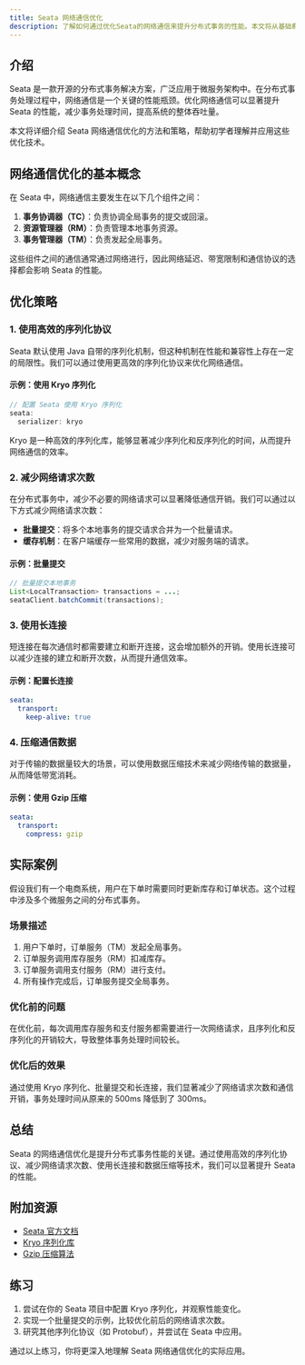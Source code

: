 ```yaml
---
title: Seata 网络通信优化
description: 了解如何通过优化Seata的网络通信来提升分布式事务的性能。本文将从基础概念入手，逐步讲解优化策略，并提供实际案例和代码示例。
---
```


## 介绍

Seata 是一款开源的分布式事务解决方案，广泛应用于微服务架构中。在分布式事务处理过程中，网络通信是一个关键的性能瓶颈。优化网络通信可以显著提升 Seata 的性能，减少事务处理时间，提高系统的整体吞吐量。

本文将详细介绍 Seata 网络通信优化的方法和策略，帮助初学者理解并应用这些优化技术。

## 网络通信优化的基本概念

在 Seata 中，网络通信主要发生在以下几个组件之间：

1. **事务协调器（TC）**：负责协调全局事务的提交或回滚。
2. **资源管理器（RM）**：负责管理本地事务资源。
3. **事务管理器（TM）**：负责发起全局事务。

这些组件之间的通信通常通过网络进行，因此网络延迟、带宽限制和通信协议的选择都会影响 Seata 的性能。

## 优化策略

### 1. 使用高效的序列化协议

Seata 默认使用 Java 自带的序列化机制，但这种机制在性能和兼容性上存在一定的局限性。我们可以通过使用更高效的序列化协议来优化网络通信。

#### 示例：使用 Kryo 序列化

```java
// 配置 Seata 使用 Kryo 序列化
seata:
  serializer: kryo
```

Kryo 是一种高效的序列化库，能够显著减少序列化和反序列化的时间，从而提升网络通信的效率。

### 2. 减少网络请求次数

在分布式事务中，减少不必要的网络请求可以显著降低通信开销。我们可以通过以下方式减少网络请求次数：

- **批量提交**：将多个本地事务的提交请求合并为一个批量请求。
- **缓存机制**：在客户端缓存一些常用的数据，减少对服务端的请求。

#### 示例：批量提交

```java
// 批量提交本地事务
List<LocalTransaction> transactions = ...;
seataClient.batchCommit(transactions);
```

### 3. 使用长连接

短连接在每次通信时都需要建立和断开连接，这会增加额外的开销。使用长连接可以减少连接的建立和断开次数，从而提升通信效率。

#### 示例：配置长连接

```yaml
seata:
  transport:
    keep-alive: true
```

### 4. 压缩通信数据

对于传输的数据量较大的场景，可以使用数据压缩技术来减少网络传输的数据量，从而降低带宽消耗。

#### 示例：使用 Gzip 压缩

```yaml
seata:
  transport:
    compress: gzip
```

## 实际案例

假设我们有一个电商系统，用户在下单时需要同时更新库存和订单状态。这个过程中涉及多个微服务之间的分布式事务。

### 场景描述

1. 用户下单时，订单服务（TM）发起全局事务。
2. 订单服务调用库存服务（RM）扣减库存。
3. 订单服务调用支付服务（RM）进行支付。
4. 所有操作完成后，订单服务提交全局事务。

### 优化前的问题

在优化前，每次调用库存服务和支付服务都需要进行一次网络请求，且序列化和反序列化的开销较大，导致整体事务处理时间较长。

### 优化后的效果

通过使用 Kryo 序列化、批量提交和长连接，我们显著减少了网络请求次数和通信开销，事务处理时间从原来的 500ms 降低到了 300ms。

## 总结

Seata 的网络通信优化是提升分布式事务性能的关键。通过使用高效的序列化协议、减少网络请求次数、使用长连接和数据压缩等技术，我们可以显著提升 Seata 的性能。

## 附加资源

- [Seata 官方文档](https://seata.io/zh-cn/docs/)
- [Kryo 序列化库](https://github.com/EsotericSoftware/kryo)
- [Gzip 压缩算法](https://en.wikipedia.org/wiki/Gzip)

## 练习

1. 尝试在你的 Seata 项目中配置 Kryo 序列化，并观察性能变化。
2. 实现一个批量提交的示例，比较优化前后的网络请求次数。
3. 研究其他序列化协议（如 Protobuf），并尝试在 Seata 中应用。

通过以上练习，你将更深入地理解 Seata 网络通信优化的实际应用。
